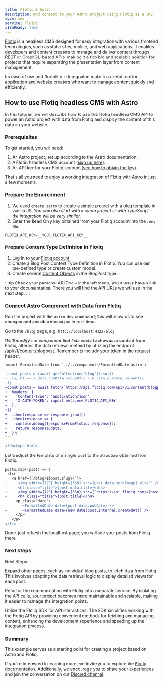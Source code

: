 ```yaml
---
title: Flotiq & Astro
description: Add content to your Astro project using Flotiq as a CMS
type: cms
service: Flotiq
i18nReady: true
---
```


[Flotiq](https://flotiq.com) is a headless CMS designed for easy integration with various frontend technologies, such as static sites, mobile, and web applications. 
It enables developers and content creators to manage and deliver content through REST or GraphQL-based APIs, 
making it a flexible and scalable solution for projects that require separating the presentation layer from content management.

Its ease of use and flexibility in integration make it a useful tool for application and website creators who want to manage content quickly and efficiently.


## How to use Flotiq headless CMS with Astro

In this tutorial, we will describe how to use the Flotiq headless CMS API to power an Astro project with data from Flotiq and display the content of this data on your website.

### Prerequisites

To get started, you will need:

1. An Astro project, set up according to the Astro documentation.
2. A Flotiq headless CMS account ([sign up here](https://editor.flotiq.com/register)).
3. An API key for your Flotiq account ([see how to obtain the key](https://flotiq.com/docs/API/)).

That's all you need to enjoy a working integration of Flotiq with Astro in just a few moments.

### Prepare the Environment

1. We used `create astro` to create a simple project with a blog template in vanilla JS. _You can also start with a clean project or with TypeScript - the integration will be very similar._
2. Enter the Read Only key obtained from your Flotiq account into the `.env` file.

```env title=".env"
FLOTIQ_API_KEY=__YOUR_FLOTIQ_API_KEY__
```

### Prepare Content Type Definition in Flotiq

1. Log in to your [Flotiq account](https://editor.flotiq.com).
2. Create a Blog Post [Content Type Definition](https://flotiq.com/docs/panel/content-types/) in Flotiq. You can use our pre-defined type or create custom model.
3. Create several [Content Objects](https://flotiq.com/docs/panel/content-objects/) in the BlogPost type.

:::tip
Check your personal API Doc - in the left menu, you always have a link to your documentation. There you will find the API URLs we will use in the next step.
:::

### Connect Astro Component with Data from Flotiq

Run the project with the `astro dev` command; this will allow us to see changes and possible messages in real-time.

Go to the `/blog` page, e.g. `http://localhost:4322/blog`

*We'll modify the component that lists posts* to showcase content from Flotiq, altering the data retrieval method by utilizing the endpoint /api/v1/content/blogpost. 
Remember to include your token in the request header.

```diff title="src/pages/blog/index.astro"
import FormattedDate from '../../components/FormattedDate.astro';

-const posts = (await getCollection('blog')).sort(
-  (a, b) => a.data.pubDate.valueOf() - b.data.pubDate.valueOf()
-);
+const posts = await fetch(`https://api.flotiq.com/api/v1/content/blogpost?hydrate=1`, {
+  headers: {
+    'Content-Type': 'application/json',
+    'X-AUTH-TOKEN': import.meta.env.FLOTIQ_API_KEY
+  },
+})
+  .then(response => response.json())
+  .then(response => {
+    console.debug({responseFromFlotiq: response});
+    return response.data;
+  });
--- 

<!doctype html>
```
 
Let's adjust the template of a single post to the structure obtained from Flotiq.

```diff title="src/pages/blog/index.astro"
posts.map((post) => (
 <li>
   <a href={`/blog/${post.slug}/`}>
-     <img width={720} height={360} src={post.data.heroImage} alt="" />
-     <h4 class="title">{post.data.title}</h4>
+     <img width={720} height={360} src={`https://api.flotiq.com/${post.headerImage?.[0]?.url}`} alt="" />
+     <h4 class="title">{post.title}</h4>
     <p class="date">
-       <FormattedDate date={post.data.pubDate} />
+       <FormattedDate date={new Date(post.internal.createdAt)} />
     </p>
   </a>
</li>
```

Done, just refresh the localhost page; you will see your posts from Flotiq there.



### Next steps

Next Steps:

Expand other pages, such as individual blog posts, to fetch data from Flotiq. This involves adapting the data retrieval logic to display detailed views for each post.

Refactor the communication with Flotiq into a separate service. By isolating the API calls, your project becomes more maintainable and scalable, making it easier to manage the integration points.

Utilize the Flotiq SDK for API interactions. The SDK simplifies working with the Flotiq API by providing convenient methods for fetching and managing content, enhancing the development experience and speeding up the integration process.

### Summary

This example serves as a starting point for creating a project based on Astro and Flotiq. 

If you're interested in learning more, we invite you to explore the [Flotiq documentation](https://flotiq.com/docs). 
Additionally, we encourage you to share your experiences and join the conversation on our [Discord channel](https://discord.com/invite/FwXcHnX).
